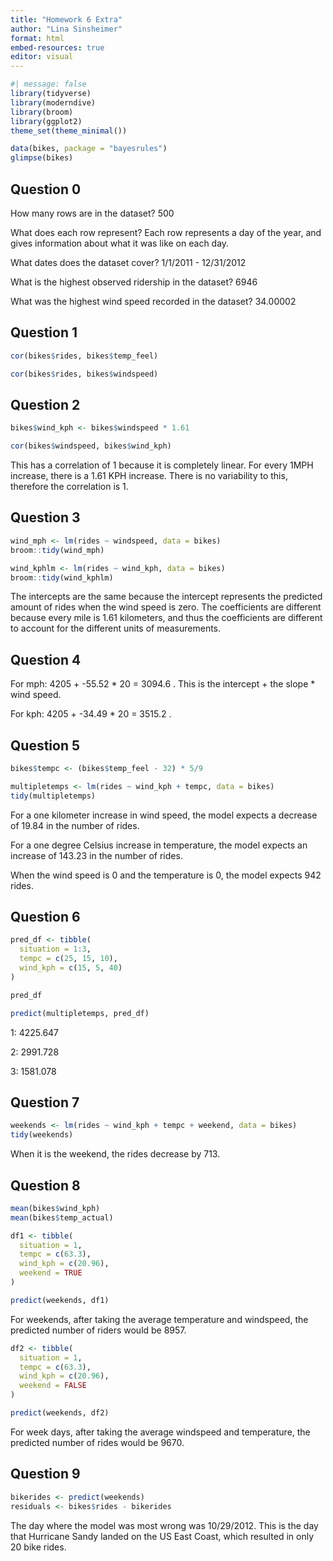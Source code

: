 ```yaml
---
title: "Homework 6 Extra"
author: "Lina Sinsheimer"
format: html
embed-resources: true
editor: visual
---
```


```r
#| message: false
library(tidyverse)
library(moderndive)
library(broom)
library(ggplot2)
theme_set(theme_minimal())
```

```r
data(bikes, package = "bayesrules")
glimpse(bikes)
```

## Question 0

How many rows are in the dataset? 500

What does each row represent? Each row represents a day of the year, and gives information about what it was like on each day.

What dates does the dataset cover? 1/1/2011 - 12/31/2012

What is the highest observed ridership in the dataset? 6946

What was the highest wind speed recorded in the dataset? 34.00002

## Question 1

```r
cor(bikes$rides, bikes$temp_feel)

```

```r
cor(bikes$rides, bikes$windspeed)
```

## Question 2

```r
bikes$wind_kph <- bikes$windspeed * 1.61
```

```r
cor(bikes$windspeed, bikes$wind_kph)
```

This has a correlation of 1 because it is completely linear. For every 1MPH increase, there is a 1.61 KPH increase. There is no variability to this, therefore the correlation is 1.

## Question 3

```r
wind_mph <- lm(rides ~ windspeed, data = bikes)
broom::tidy(wind_mph)

```

```r
wind_kphlm <- lm(rides ~ wind_kph, data = bikes)
broom::tidy(wind_kphlm)
```

The intercepts are the same because the intercept represents the predicted amount of rides when the wind speed is zero. The coefficients are different because every mile is 1.61 kilometers, and thus the coefficients are different to account for the different units of measurements.

## Question 4

For mph: 4205 + -55.52 \* 20 = 3094.6 . This is the intercept + the slope \* wind speed.

For kph: 4205 + -34.49 \* 20 = 3515.2 .

## Question 5

```r
bikes$tempc <- (bikes$temp_feel - 32) * 5/9
```

```r
multipletemps <- lm(rides ~ wind_kph + tempc, data = bikes)
tidy(multipletemps)
```

For a one kilometer increase in wind speed, the model expects a decrease of 19.84 in the number of rides.

For a one degree Celsius increase in temperature, the model expects an increase of 143.23 in the number of rides.

When the wind speed is 0 and the temperature is 0, the model expects 942 rides.

## Question 6

```r
pred_df <- tibble(
  situation = 1:3,
  tempc = c(25, 15, 10),
  wind_kph = c(15, 5, 40)
)

pred_df

predict(multipletemps, pred_df)
```

1: 4225.647

2: 2991.728

3: 1581.078

## Question 7

```r
weekends <- lm(rides ~ wind_kph + tempc + weekend, data = bikes)
tidy(weekends)
```

When it is the weekend, the rides decrease by 713.

## Question 8

```r
mean(bikes$wind_kph)
mean(bikes$temp_actual)
```

```r
df1 <- tibble(
  situation = 1,
  tempc = c(63.3),
  wind_kph = c(20.96),
  weekend = TRUE
)

predict(weekends, df1)
```

For weekends, after taking the average temperature and windspeed, the predicted number of riders would be 8957.

```r
df2 <- tibble(
  situation = 1,
  tempc = c(63.3),
  wind_kph = c(20.96),
  weekend = FALSE
)

predict(weekends, df2)
```

For week days, after taking the average windspeed and temperature, the predicted number of rides would be 9670.

## Question 9

```r
bikerides <- predict(weekends)
residuals <- bikes$rides - bikerides
```

The day where the model was most wrong was 10/29/2012. This is the day that Hurricane Sandy landed on the US East Coast, which resulted in only 20 bike rides.

